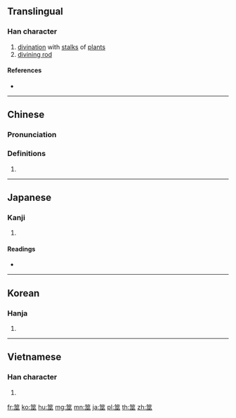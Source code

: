 {{character info/new}}
==Translingual==

===Han character===
{{Han char|rn=118|rad=竹|as=07|sn=13|four=88108|canj=HMOO|ids=⿱⺮巫}}

# [[divination]] with [[stalk]]s of [[plant]]s
# [[divining rod]]

====References====
* {{Han ref|kx=0885.230|dkj=26070|dj=1314.030|hdz=52972.040|uh=7B6E|ud=31598|bh=B862|bd=47202}}

----

==Chinese==
{{zh-forms}}

===Pronunciation===
{{zh-pron
|m=shì
|c=sai6
|mn=sē
|mc=y
|oc=y
|ma=
|cat=n
}}

===Definitions===
{{zh-hanzi}}

# {{rfdef|lang=zh}}

----

==Japanese==

===Kanji===
{{ja-kanji|grade=|rs=竹07}}

# {{defn|lang=ja|sort=竹07}}

====Readings====
* {{ja-readings|on=[[せい]] (sei), [[ぜい]] (zei)|kun=[[めどぎ]] (medogi), [[うらなう]] (uranau)|nanori=}}

----

==Korean==

===Hanja===
{{ko-hanja|hangeul=서|eumhun=|rv=seo|mr=sŏ|y=se}}

# {{defn|lang=ko|sort=竹07}}

----

==Vietnamese==

===Han character===
{{vi-hantu|[[vầu]], [[phệ]], [[thệ]]|rs=竹07}}

# {{defn|lang=vi|sort=竹07}}

[[fr:筮]]
[[ko:筮]]
[[hu:筮]]
[[mg:筮]]
[[mn:筮]]
[[ja:筮]]
[[pl:筮]]
[[th:筮]]
[[zh:筮]]